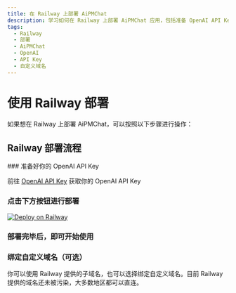 ```yaml
---
title: 在 Railway 上部署 AiPMChat
description: 学习如何在 Railway 上部署 AiPMChat 应用，包括准备 OpenAI API Key、点击按钮进行部署、绑定自定义域名等步骤。
tags:
  - Railway
  - 部署
  - AiPMChat
  - OpenAI
  - API Key
  - 自定义域名
---
```


# 使用 Railway 部署

如果想在 Railway 上部署 AiPMChat，可以按照以下步骤进行操作：

## Railway 部署流程

<Steps>
  ### 准备好你的 OpenAI API Key

前往 [OpenAI API Key](https://platform.openai.com/account/api-keys) 获取你的 OpenAI API Key

### 点击下方按钮进行部署

[![Deploy on Railway](https://railway.app/button.svg)](https://railway.app/template/FB6HrV?referralCode=9bD9mT)

### 部署完毕后，即可开始使用

### 绑定自定义域名（可选）

你可以使用 Railway 提供的子域名，也可以选择绑定自定义域名。目前 Railway 提供的域名还未被污染，大多数地区都可以直连。

</Steps>

